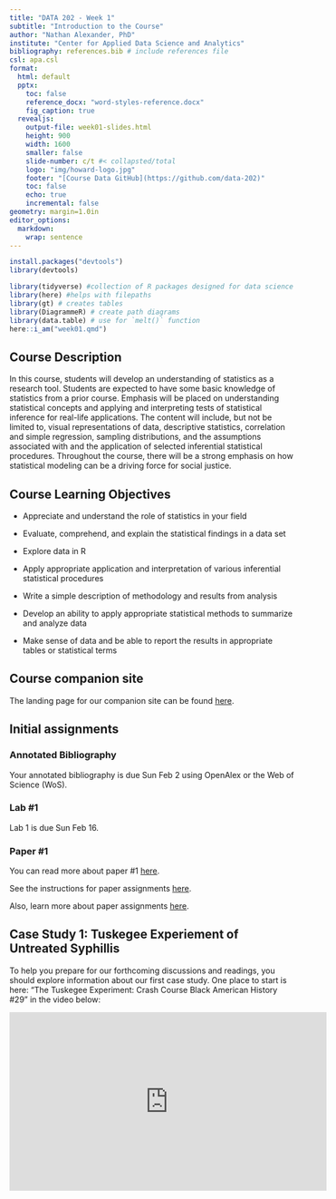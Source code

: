 ```yaml
---
title: "DATA 202 - Week 1"
subtitle: "Introduction to the Course"
author: "Nathan Alexander, PhD"
institute: "Center for Applied Data Science and Analytics"
bibliography: references.bib # include references file
csl: apa.csl
format: 
  html: default
  pptx:
    toc: false
    reference_docx: "word-styles-reference.docx"
    fig_caption: true
  revealjs:
    output-file: week01-slides.html
    height: 900
    width: 1600
    smaller: false
    slide-number: c/t #< collapsted/total
    logo: "img/howard-logo.jpg"
    footer: "[Course Data GitHub](https://github.com/data-202)"
    toc: false
    echo: true
    incremental: false
geometry: margin=1.0in
editor_options:
  markdown:
    wrap: sentence
---
```


```r
install.packages("devtools")
library(devtools)
```

```r
library(tidyverse) #collection of R packages designed for data science
library(here) #helps with filepaths
library(gt) # creates tables
library(DiagrammeR) # create path diagrams
library(data.table) # use for `melt()` function
here::i_am("week01.qmd")
```

## Course Description

In this course, students will develop an understanding of statistics as a research tool.
Students are expected to have some basic knowledge of statistics from a prior course.
Emphasis will be placed on understanding statistical concepts and applying and interpreting tests of statistical inference for real-life applications.
The content will include, but not be limited to, visual representations of data, descriptive statistics, correlation and simple regression, sampling distributions, and the assumptions associated with and the application of selected inferential statistical procedures.
Throughout the course, there will be a strong emphasis on how statistical modeling can be a driving force for social justice.

## Course Learning Objectives

-   Appreciate and understand the role of statistics in your field

-   Evaluate, comprehend, and explain the statistical findings in a data set

-   Explore data in R

-   Apply appropriate application and interpretation of various inferential statistical procedures

-   Write a simple description of methodology and results from analysis

-   Develop an ability to apply appropriate statistical methods to summarize and analyze data

-   Make sense of data and be able to report the results in appropriate tables or statistical terms

## Course companion site

The landing page for our companion site can be found [here](https://data-202.github.io/sp25).

## Initial assignments

### Annotated Bibliography

Your annotated bibliography is due Sun Feb 2 using OpenAlex or the Web of Science (WoS).

### Lab #1

Lab 1 is due Sun Feb 16.

### Paper #1

You can read more about paper #1 [here](/papers/paper1.qmd).

See the instructions for paper assignments [here](/papers/papers-instructions.qmd).

Also, learn more about paper assignments [here](/papers/papers-more-info.qmd).

## Case Study 1: Tuskegee Experiement of Untreated Syphillis

To help you prepare for our forthcoming discussions and readings, you should explore information about our first case study.
One place to start is here: "The Tuskegee Experiment: Crash Course Black American History #29" in the video below:

<center>

<iframe width="560" height="315" src="https://www.youtube.com/embed/56gqCXlUCoE" title="YouTube video player" frameborder="0" allow="accelerometer; autoplay; clipboard-write; encrypted-media; gyroscope; picture-in-picture; web-share" allowfullscreen>

</iframe>

</center>

